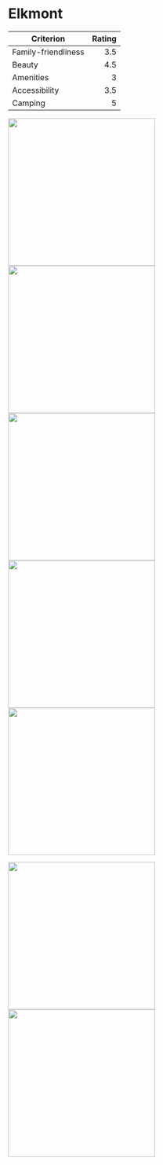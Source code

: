 # Elkmont

|Criterion|Rating|
|--------|---------:|
|Family-friendliness|3.5|
|Beauty|4.5|
|Amenities|3|
|Accessibility|3.5|
|Camping|5|

<img src="img/elkmont-cabin.jpeg" width = "300">
<img src="img/elkmont-lobster.jpeg" width = "300">
<img src="img/elkmont-snow-2.jpeg" width = "300">
<img src="img/elkmont-yellow-flowers.jpg" width = "300">
<img src="img/jonah-elkmont-pointing-icicle-2.jpg" width = "300">

<img src="img/jonah-laurel-tulip-2.jpg" width = "300">
<img src="img/jonah-laurel-paved.jpg" width = "300">